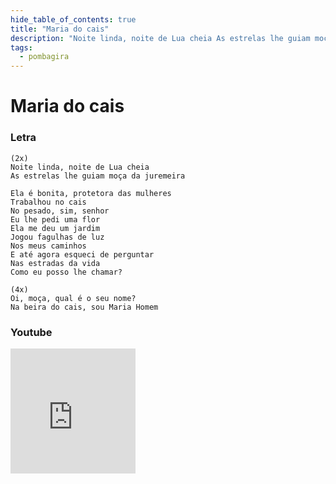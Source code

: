 ```yaml
---
hide_table_of_contents: true
title: "Maria do cais"
description: "Noite linda, noite de Lua cheia As estrelas lhe guiam moça da juremeira Ela é bonita, protetora das mulheres Trabalhou no cais No pesado, sim, senhor Eu lhe pedi uma flor Ela me deu um jardim Jogou fagulhas de luz Nos meus caminhos E até agora esqueci de perguntar Nas estradas da vida Como eu posso lhe chamar? Oi, moça, qual é o seu nome? Na beira do cais, sou Maria Homem"
tags:
  - pombagira
---
```


# Maria do cais

### Letra

```text
(2x)
Noite linda, noite de Lua cheia
As estrelas lhe guiam moça da juremeira

Ela é bonita, protetora das mulheres
Trabalhou no cais
No pesado, sim, senhor
Eu lhe pedi uma flor
Ela me deu um jardim
Jogou fagulhas de luz
Nos meus caminhos
E até agora esqueci de perguntar
Nas estradas da vida
Como eu posso lhe chamar?

(4x)
Oi, moça, qual é o seu nome?
Na beira do cais, sou Maria Homem
```

### Youtube

<iframe
  width="200"
  height="200"
  src="https://www.youtube.com/embed/PCoQOWiibMU"
  title="YouTube video player"
  frameborder="0"
  allow="accelerometer; autoplay; clipboard-write; encrypted-media; gyroscope; picture-in-picture; web-share"
  referrerpolicy="strict-origin-when-cross-origin"
  allowfullscreen
></iframe>